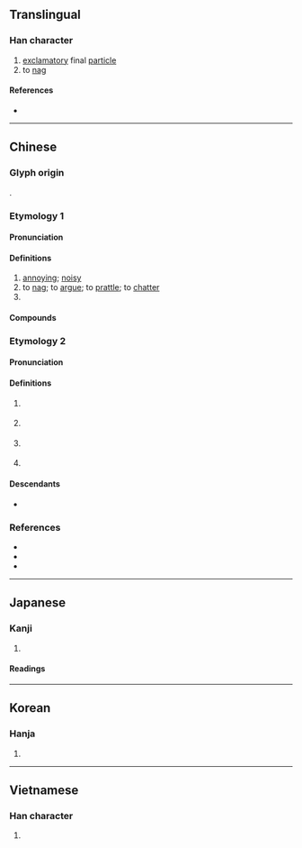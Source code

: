 {{also|啰}}
{{character info}}
==Translingual==

===Han character===
{{Han char|rn=30|rad=口|as=19|sn=22|four=66014|canj=RWLG|ids=⿰口羅}}

# [[exclamatory]] final [[particle]]
# to [[nag]]

====References====
* {{Han ref|kx=0215.120|dkj=04631|dj=0438.120|hdz=10708.040|uh=56C9|ud=22217|bh=C56F|bd=50543}}

----

==Chinese==
{{zh-forms|s=啰}}

===Glyph origin===
{{Han etym}}
{{Han compound|口|羅|c1=s|c2=p|t1=mouth|ls=psc}}.

===Etymology 1===

====Pronunciation====
{{zh-pron
|m=luō,luó,luo
|c=lo4,lo1,lo3
|h=pfs=lô
|mn=qz,tw:lo/twv,xm,zz:lô/twv:lō/tw:--looh/tw:--loh
|mn-t=lo5
|x=lo
|mc=y
|oc=y
|cat=a,v,particle
}}

====Definitions====
{{zh-hanzi}}

# [[annoying]]; [[noisy]]
# to [[nag]]; to [[argue]]; to [[prattle]]; to [[chatter]]
# {{n-g|Sentence-final particle expressing affirmation}}

====Compounds====
{{zh-der|哈囉|囉哩囉嗦|和囉|和囉槌|哆囉哆嗦|哩哩囉囉|哩嗹囉嗹|哩囉|哱囉|喝囉|嘍囉|囉唆|囉唕|囉嗦|囉囉唕唕|囉囉嗦嗦|囉囉囌囌|囉囌|小嘍囉}}

===Etymology 2===

====Pronunciation====
{{zh-pron
|c=lo1
}}

====Definitions====
{{zh-hanzi}} {{lb|zh|Cantonese}} 

# {{n-g|When used with {{zh-l|咪|tr=mai<sup>6</sup>}}, indicates that a [[suggestion]] or [[conclusion]] should be [[obvious]].}}
#: {{zh-x|我 冇 車 咪 返 唔 到 屋企 囉。|'''Of course''' I'm unable to go home without a car.|C}}
# {{n-g|When used with {{zh-l|咪|tr=mai<sup>6</sup>}}, used to connect a [[condition]] to a result or [[suggestion]].}}
#: {{zh-x|你 想 睇戲 咪 買 飛 囉。|If you want to watch a movie, '''then''' buy your tickets.|C}}
# {{n-g|Statement-final particle used to express [[impatience]] or [[vexation]].}}
#: {{zh-x|啲 車 行 得 勁 快 囉。|{{s|'''annoyance'''}} Those cars are moving so quickly!|C}}
# {{n-g|Statement-final particle used to invite [[agreement]] or [[sympathy]].}}
#: {{zh-x|唉 我 唔 知 點算 好 囉。|Sigh. I don't know what to do.|C}}

====Descendants====
* {{desc|bor=1|en|lor}}

===References===
* {{R:yue:Hanzi}}
* {{thcwd|13224}}
* {{cite-journal|author=Kam Cheong Chiu|title=Exploring the Role of Utterance-Final Particle ''lō'' in Turn Allocation in Cantonese Conversation|journal=NACCL|volume=1|issue=29|year=2017|url=https://naccl.osu.edu/sites/default/files/08-CHIU-p.166-186.pdf}}

----

==Japanese==

===Kanji===
{{ja-kanji|grade=|rs=口19}}

# {{rfdef|ja|sort=口19}}

====Readings====
{{ja-readings
|goon=ら
|kanon=ら
|kun=こえ-<こゑ-}}

----

==Korean==

===Hanja===
{{ko-hanja|hangeul=라|rv=ra|mr=ra}}

# {{rfdef|ko|sort=口19}}

----

==Vietnamese==

===Han character===
{{vi-readings|reading=la, ra|rs=口19}}

# {{rfdef|vi|sort=口19}}